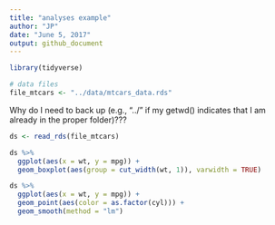 ```yaml
---
title: "analyses example"
author: "JP"
date: "June 5, 2017"
output: github_document
---
```


```r
library(tidyverse)

# data files
file_mtcars <- "../data/mtcars_data.rds"
```

Why do I need to back up (e.g., "../" if my getwd() indicates that I am already in the proper folder)???

```r
ds <- read_rds(file_mtcars)
```

```r
ds %>% 
  ggplot(aes(x = wt, y = mpg)) +
  geom_boxplot(aes(group = cut_width(wt, 1)), varwidth = TRUE)
```

```r
ds %>% 
  ggplot(aes(x = wt, y = mpg)) +
  geom_point(aes(color = as.factor(cyl))) + 
  geom_smooth(method = "lm")
```

